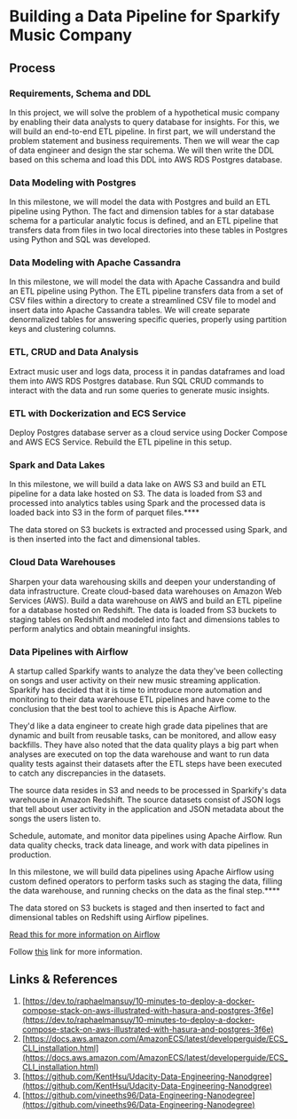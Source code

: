 # Building a Data Pipeline for Sparkify Music Company

## Process

### Requirements, Schema and DDL

In this project, we will solve the problem of a hypothetical music company by enabling their data analysts to query database for insights. For this, we will build an end-to-end ETL pipeline. In first part, we will understand the problem statement and business requirements. Then we will wear the cap of data engineer and design the star schema. We will then write the DDL based on this schema and load this DDL into AWS RDS Postgres database.

### Data Modeling with Postgres

In this milestone, we will model the data with Postgres and build an ETL pipeline using Python. The fact and dimension tables for a star database schema for a particular analytic focus is defined, and an ETL pipeline that transfers data from files in two local directories into these tables in Postgres using Python and SQL was developed.

### Data Modeling with Apache Cassandra

In this milestone, we will model the data with Apache Cassandra and build an ETL pipeline using Python. The ETL pipeline transfers data from a set of CSV files within a directory to create a streamlined CSV file to model and insert data into Apache Cassandra tables. We will create separate denormalized tables for answering specific queries, properly using partition keys and clustering columns.

### ETL, CRUD and Data Analysis

Extract music user and logs data, process it in pandas dataframes and load them into AWS RDS Postgres database. Run SQL CRUD commands to interact with the data and run some queries to generate music insights.

### ETL with Dockerization and ECS Service

Deploy Postgres database server as a cloud service using Docker Compose and AWS ECS Service. Rebuild the ETL pipeline in this setup.

### Spark and Data Lakes

In this milestone, we will build a data lake on AWS S3 and build an ETL pipeline for a data lake hosted on S3. The data is loaded from S3 and processed into analytics tables using Spark and the processed data is loaded back into S3 in the form of parquet files.****

The data stored on S3 buckets is extracted and processed using Spark, and is then inserted into the fact and dimensional tables.

### Cloud Data Warehouses

Sharpen your data warehousing skills and deepen your understanding of data infrastructure. Create cloud-based data warehouses on Amazon Web Services (AWS). Build a data warehouse on AWS and build an ETL pipeline for a database hosted on Redshift. The data is loaded from S3 buckets to staging tables on Redshift and modeled into fact and dimensions tables to perform analytics and obtain meaningful insights.

### Data Pipelines with Airflow

A startup called Sparkify wants to analyze the data they've been collecting on songs and user activity on their new music streaming application. Sparkify has decided that it is time to introduce more automation and monitoring to their data warehouse ETL pipelines and have come to the conclusion that the best tool to achieve this is Apache Airflow.

They'd like a data engineer to create high grade data pipelines that are dynamic and built from reusable tasks, can be monitored, and allow easy backfills. They have also noted that the data quality plays a big part when analyses are executed on top the data warehouse and want to run data quality tests against their datasets after the ETL steps have been executed to catch any discrepancies in the datasets.

The source data resides in S3 and needs to be processed in Sparkify's data warehouse in Amazon Redshift. The source datasets consist of JSON logs that tell about user activity in the application and JSON metadata about the songs the users listen to.

Schedule, automate, and monitor data pipelines using Apache Airflow. Run data quality checks, track data lineage, and work with data pipelines in production.

In this milestone, we will build data pipelines using Apache Airflow using custom defined operators to perform tasks such as staging the data, filling the data warehouse, and running checks on the data as the final step.****

The data stored on S3 buckets is staged and then inserted to fact and dimensional tables on Redshift using Airflow pipelines.

[Read this for more information on Airflow](https://knowledgetree.notion.site/Building-a-Data-Pipeline-for-Sparkify-Music-Company-Data-Pipelines-with-Airflow-Shared-bc7d6c79c5be426ba75e2cb2501fb663)

Follow [this](https://github.com/datalaker/data-engineering-private/tree/main/sparkify-music-data-pipeline) link for more information.

## Links & References

1. [https://dev.to/raphaelmansuy/10-minutes-to-deploy-a-docker-compose-stack-on-aws-illustrated-with-hasura-and-postgres-3f6e](https://dev.to/raphaelmansuy/10-minutes-to-deploy-a-docker-compose-stack-on-aws-illustrated-with-hasura-and-postgres-3f6e)
2. [https://docs.aws.amazon.com/AmazonECS/latest/developerguide/ECS_CLI_installation.html](https://docs.aws.amazon.com/AmazonECS/latest/developerguide/ECS_CLI_installation.html)
3. [https://github.com/KentHsu/Udacity-Data-Engineering-Nanodgree](https://github.com/KentHsu/Udacity-Data-Engineering-Nanodgree)
4. [https://github.com/vineeths96/Data-Engineering-Nanodegree](https://github.com/vineeths96/Data-Engineering-Nanodegree)